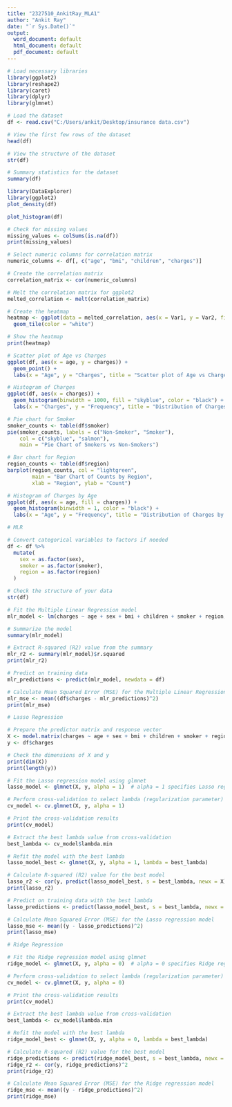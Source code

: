 ---
title: "2327510_AnkitRay_MLA1"
author: "Ankit Ray"
date: "`r Sys.Date()`"
output:
  word_document: default
  html_document: default
  pdf_document: default
---


```{r}
# Load necessary libraries
library(ggplot2)
library(reshape2)
library(caret)
library(dplyr)
library(glmnet)

# Load the dataset
df <- read.csv("C:/Users/ankit/Desktop/insurance data.csv")

# View the first few rows of the dataset
head(df)

# View the structure of the dataset
str(df)

# Summary statistics for the dataset
summary(df)
```
```{r}
library(DataExplorer)
library(ggplot2)
plot_density(df)
```
```{r}
plot_histogram(df)
```

```{r}

# Check for missing values
missing_values <- colSums(is.na(df))
print(missing_values)

# Select numeric columns for correlation matrix
numeric_columns <- df[, c("age", "bmi", "children", "charges")]

# Create the correlation matrix
correlation_matrix <- cor(numeric_columns)

# Melt the correlation matrix for ggplot2
melted_correlation <- melt(correlation_matrix)

# Create the heatmap
heatmap <- ggplot(data = melted_correlation, aes(x = Var1, y = Var2, fill = value)) +
  geom_tile(color = "white")

# Show the heatmap
print(heatmap)

# Scatter plot of Age vs Charges
ggplot(df, aes(x = age, y = charges)) +
  geom_point() +
  labs(x = "Age", y = "Charges", title = "Scatter plot of Age vs Charges")

# Histogram of Charges
ggplot(df, aes(x = charges)) +
  geom_histogram(binwidth = 1000, fill = "skyblue", color = "black") +
  labs(x = "Charges", y = "Frequency", title = "Distribution of Charges")

# Pie chart for Smoker
smoker_counts <- table(df$smoker)
pie(smoker_counts, labels = c("Non-Smoker", "Smoker"),
    col = c("skyblue", "salmon"),
    main = "Pie Chart of Smokers vs Non-Smokers")

# Bar chart for Region
region_counts <- table(df$region)
barplot(region_counts, col = "lightgreen",
        main = "Bar Chart of Counts by Region",
        xlab = "Region", ylab = "Count")

# Histogram of Charges by Age
ggplot(df, aes(x = age, fill = charges)) +
  geom_histogram(binwidth = 1, color = "black") +
  labs(x = "Age", y = "Frequency", title = "Distribution of Charges by Age")


```
```{r}
# MLR

# Convert categorical variables to factors if needed
df <- df %>%
  mutate(
    sex = as.factor(sex),
    smoker = as.factor(smoker),
    region = as.factor(region)
  )

# Check the structure of your data
str(df)

# Fit the Multiple Linear Regression model
mlr_model <- lm(charges ~ age + sex + bmi + children + smoker + region, data = df)

# Summarize the model
summary(mlr_model)

# Extract R-squared (R2) value from the summary
mlr_r2 <- summary(mlr_model)$r.squared
print(mlr_r2)

# Predict on training data
mlr_predictions <- predict(mlr_model, newdata = df)

# Calculate Mean Squared Error (MSE) for the Multiple Linear Regression model
mlr_mse <- mean((df$charges - mlr_predictions)^2)
print(mlr_mse)
```

```{r}
# Lasso Regression

# Prepare the predictor matrix and response vector
X <- model.matrix(charges ~ age + sex + bmi + children + smoker + region, data = df)[, -1]
y <- df$charges

# Check the dimensions of X and y
print(dim(X))
print(length(y))

# Fit the Lasso regression model using glmnet
lasso_model <- glmnet(X, y, alpha = 1)  # alpha = 1 specifies Lasso regression

# Perform cross-validation to select lambda (regularization parameter)
cv_model <- cv.glmnet(X, y, alpha = 1)

# Print the cross-validation results
print(cv_model)

# Extract the best lambda value from cross-validation
best_lambda <- cv_model$lambda.min

# Refit the model with the best lambda
lasso_model_best <- glmnet(X, y, alpha = 1, lambda = best_lambda)

# Calculate R-squared (R2) value for the best model
lasso_r2 <- cor(y, predict(lasso_model_best, s = best_lambda, newx = X))^2
print(lasso_r2)

# Predict on training data with the best lambda
lasso_predictions <- predict(lasso_model_best, s = best_lambda, newx = X)

# Calculate Mean Squared Error (MSE) for the Lasso regression model
lasso_mse <- mean((y - lasso_predictions)^2)
print(lasso_mse)


```
```{r}
# Ridge Regression

# Fit the Ridge regression model using glmnet
ridge_model <- glmnet(X, y, alpha = 0)  # alpha = 0 specifies Ridge regression

# Perform cross-validation to select lambda (regularization parameter)
cv_model <- cv.glmnet(X, y, alpha = 0)

# Print the cross-validation results
print(cv_model)

# Extract the best lambda value from cross-validation
best_lambda <- cv_model$lambda.min

# Refit the model with the best lambda
ridge_model_best <- glmnet(X, y, alpha = 0, lambda = best_lambda)

# Calculate R-squared (R2) value for the best model
ridge_predictions <- predict(ridge_model_best, s = best_lambda, newx = X)
ridge_r2 <- cor(y, ridge_predictions)^2
print(ridge_r2)

# Calculate Mean Squared Error (MSE) for the Ridge regression model
ridge_mse <- mean((y - ridge_predictions)^2)
print(ridge_mse)


```